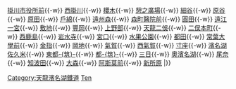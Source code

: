 {{鐵道路線|
| 模板名稱 = 天龍濱名湖線
| 名稱 = [[天龍濱名湖鐵道]] [[天龍濱名湖線]]
| 代表色  =  #4D7F54
| 車站列表 = [[掛川站|掛川]]{{-w}} [[掛川市役所前站|掛川市役所前]]{{-w}} [[西掛川站|西掛川]]{{-w}} [[櫻木站 (靜岡縣)|櫻木]]{{-w}} [[憩之廣場站|憩之廣場]]{{-w}} [[細谷站 (靜岡縣)|細谷]]{{-w}} [[原谷站|原谷]]{{-w}} [[原田站 (靜岡縣)|原田]]{{-w}} [[戶綿站|戶綿]]{{-w}} [[遠州森站|遠州森]]{{-w}} [[森町醫院前站|森町醫院前]]{{-w}} [[圓田站|圓田]]{{-w}} [[遠江一宮站|遠江一宮]]{{-w}} [[敷地站|敷地]]{{-w}} [[豐岡站 (靜岡縣)|豐岡]]{{-w}} [[上野部站|上野部]]{{-w}} [[天龍二俁站|天龍二俁]]{{-w}} [[二俁本町站|二俣本町]]{{-w}} [[西鹿島站|西鹿島]]{{-w}} [[岩水寺站|岩水寺]]{{-w}} [[宮口站|宮口]]{{-w}} [[水果公園站|水果公園]]{{-w}} [[都田站|都田]]{{-w}} [[常葉大學前站|常葉大學前]]{{-w}} [[金指站|金指]]{{-w}} [[岡地站|岡地]]{{-w}} [[氣賀站|氣賀]]{{-w}} [[西氣賀站|西氣賀]]{{-w}} [[寸座站|寸座]]{{-w}} [[濱名湖佐久米站|濱名湖佐久米]]{{-w}} [[東都筑站|東都-{筑}-]]{{-w}} [[都筑站|都-{筑}-]]{{-w}} [[三日站|三日]]{{-w}} [[奧濱名湖站|奧濱名湖]]{{-w}} [[尾奈站|尾奈]]{{-w}} [[知波田站|知波田]]{{-w}} [[大森站 (靜岡縣)|大森]]{{-w}} [[阿斯莫前站|阿斯莫前]]{{-w}} [[新所原站|新所原]]
|}}<noinclude>
[[Category:天龍濱名湖鐵道]]
[[Category:日本鐵路路線模板|Ten]]
</noinclude>